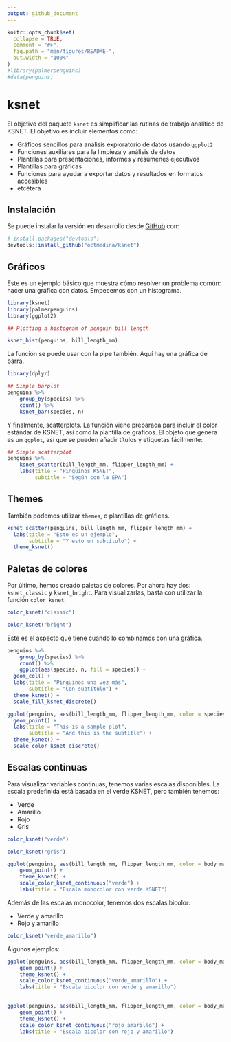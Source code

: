 ```yaml
---
output: github_document
---
```


<!-- README.md is generated from README.Rmd. Please edit that file -->

```r
knitr::opts_chunk$set(
  collapse = TRUE,
  comment = "#>",
  fig.path = "man/figures/README-",
  out.width = "100%"
)
#library(palmerpenguins)
#data(penguins)
```

# ksnet

<!-- badges: start -->
<!-- badges: end -->

El objetivo del paquete `ksnet` es simplificar las rutinas de trabajo analítico de KSNET. El objetivo es incluir elementos como:

- Gráficos sencillos para análisis exploratorio de datos usando `ggplot2`
- Funciones auxiliares para la limpieza y análisis de datos
- Plantillas para presentaciones, informes y resúmenes ejecutivos
- Plantillas para gráficas 
- Funciones para ayudar a exportar datos y resultados en formatos accesibles
- etcétera

## Instalación

Se puede instalar la versión en desarrollo desde [GitHub](https://github.com/) con:

``` r
# install.packages("devtools")
devtools::install_github("octmedina/ksnet")
```
## Gráficos

Este es un ejemplo básico que muestra cómo resolver un problema común: hacer una gráfica con datos. Empecemos con un histograma.

```r

library(ksnet)
library(palmerpenguins)
library(ggplot2)

## Plotting a histogram of penguin bill length

ksnet_hist(penguins, bill_length_mm) 

```

La función se puede usar con la pipe también. Aquí hay una gráfica de barra.

```r

library(dplyr)

## Simple barplot
penguins %>%
    group_by(species) %>%
    count() %>%
    ksnet_bar(species, n) 

```

Y finalmente, scatterplots. La función viene preparada para incluir el color estándar de KSNET, así como la plantilla de gráficos. El objeto que genera es un `ggplot`, así que se pueden añadir títulos y etiquetas fácilmente:

```r

## Simple scatterplot
penguins %>%
    ksnet_scatter(bill_length_mm, flipper_length_mm) +
    labs(title = "Pingüinos KSNET",
         subtitle = "Según con la EPA")

```

## Themes

También podemos utilizar `themes`, o plantillas de gráficas. 

```r

ksnet_scatter(penguins, bill_length_mm, flipper_length_mm) + 
  labs(title = "Esto es un ejemplo",
       subtitle = "Y esto un subtítulo") +
  theme_ksnet()

```


## Paletas de colores 

Por último, hemos creado paletas de colores. Por ahora hay dos: `ksnet_classic` y `ksnet_bright`. Para visualizarlas, basta con utilizar la función `color_ksnet`.


```r

color_ksnet("classic")

```

```r

color_ksnet("bright")

```


Este es el aspecto que tiene cuando lo combinamos con una gráfica.

```r

penguins %>%
    group_by(species) %>%
    count() %>%
    ggplot(aes(species, n, fill = species)) + 
  geom_col() +
  labs(title = "Pingüinos una vez más",
       subtitle = "Con subtítulo") +
  theme_ksnet() +
  scale_fill_ksnet_discrete()

```



```r

ggplot(penguins, aes(bill_length_mm, flipper_length_mm, color = species)) + 
  geom_point() +
  labs(title = "This is a sample plot",
       subtitle = "And this is the subtitle") +
  theme_ksnet() +
  scale_color_ksnet_discrete()

```

## Escalas continuas

Para visualizar variables continuas, tenemos varias escalas disponibles. La escala predefinida está basada en el verde KSNET, pero también tenemos:

- Verde
- Amarillo
- Rojo
- Gris



```r

color_ksnet("verde")

```

```r

color_ksnet("gris")

```


```r

ggplot(penguins, aes(bill_length_mm, flipper_length_mm, color = body_mass_g)) + 
    geom_point() +
    theme_ksnet() +
    scale_color_ksnet_continuous("verde") +
    labs(title = "Escala monocolor con verde KSNET")

```

Además de las escalas monocolor, tenemos dos escalas bicolor: 

- Verde y amarillo
- Rojo y amarillo

```r

color_ksnet("verde_amarillo")

```

Algunos ejemplos:
   
```r
  
ggplot(penguins, aes(bill_length_mm, flipper_length_mm, color = body_mass_g)) + 
    geom_point() +
    theme_ksnet() +
    scale_color_ksnet_continuous("verde_amarillo") +
    labs(title = "Escala bicolor con verde y amarillo")
    
```    

```r

ggplot(penguins, aes(bill_length_mm, flipper_length_mm, color = body_mass_g)) + 
    geom_point() +
    theme_ksnet() +
    scale_color_ksnet_continuous("rojo_amarillo") +
    labs(title = "Escala bicolor con rojo y amarillo")



```
